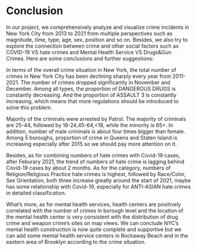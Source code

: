 # Conclusion

In our project, we comprehensively analyze and visualize crime incidents in New York City from 2013 to 2021 from multiple perspectives such as magnitude, time, type, age, sex, position and so on. Besides, we also try to explore the connection between crime and other social factors such as COVID-19 VS hate crimes and Mental Health Service VS Drugs&Gun Crimes. Here are some conclusions and further suggestions:

In terms of the overall crime situation in New York, the total number of crimes in New York City has been declining sharply every year from 2011-2021. The number of crimes dropped significantly in November and December. Among all types, the proportion of DANGEROUS DRUGS is constantly decreasing. And the proportion of ASSAULT 3 is constantly increasing, which means that more regulations should be introduced to solve this problem.

Majority of the criminals were arrested by Patrol. The majority of criminals are 25-44, followed by 18-24,45-64,<18, while the minority is 65+. In addition, number of male criminals is about four times bigger than female. Among 5 boroughs, proportion of crime in Queens and Staten Island is increasing especially after 2015 so we should pay more attention on it.

Besides, as for combining numbers of hate crimes with Covid-19 cases, after Feburary 2021, the trend of numbers of hate crime is lagging behind Covid-19 cases by about 2 months. As for the category, numbers of Religion/Religious Practice hate crimes is highest, followed by Race/Color, Sex Orientation, both three increase greatly around the start of 2021, maybe has some relationship with Covid-19, especially for ANTI-ASIAN hate crimes in detailed classification.

What's more, as for mental health services, health centers are positively correlated with the number of crimes in borough level and the location of the mental health center is very consistent with the distribution of drug crime and weapon crime’s sites on map views. We can conclude NYC's mental health construction is now quite complete and supportive but we can add some mental health service centers in Rockaway Beach and in the eastern area of Brooklyn according to the crime situation.